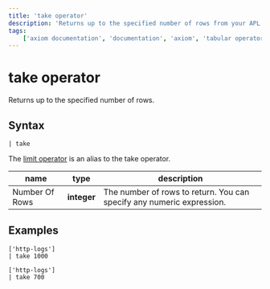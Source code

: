 ```yaml
---
title: 'take operator'
description: 'Returns up to the specified number of rows from your APL query.'
tags:
    ['axiom documentation', 'documentation', 'axiom', 'tabular operators', 'take operator']
---
```


# take operator

Returns up to the specified number of rows.

## Syntax

```apl
| take
```

The [limit operator](/docs/apl/tabular-operators/limit-operator) is an alias to the take operator.

| **name**     | **type**  | **description**                                                       |
| ------------ | --------- | --------------------------------------------------------------------- |
| Number Of Rows | **integer** | The number of rows to return. You can specify any numeric expression. |

## Examples

```apl
['http-logs']
| take 1000
```

<RunInPlayGround 
    href="https://play.axiom.co/axiom-play-qf1k/explorer?initForm=%7B%22apl%22%3A%22%5B%27sample-http-logs%27%5D%5Cn%7C%20take%201000%22%2C%22queryOptions%22%3A%7B%22quickRange%22%3A%2230d%22%7D%7D" 
    target="_blank" 
    rel="noopener noreferrer"
/>

```apl
['http-logs']
| take 700
```

<RunInPlayGround 
    href="https://play.axiom.co/axiom-play-qf1k/explorer?initForm=%7B%22apl%22%3A%22%5B%27sample-http-logs%27%5D%5Cn%7C%20take%20700%22%2C%22queryOptions%22%3A%7B%22quickRange%22%3A%2230d%22%7D%7D" 
    target="_blank" 
    rel="noopener noreferrer"
/>
